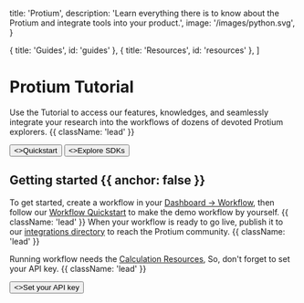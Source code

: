 
  title: 'Protium',
  description:
    'Learn everything there is to know about the Protium and integrate tools into your product.',
  image: '/images/python.svg',
}

  { title: 'Guides', id: 'guides' },
  { title: 'Resources', id: 'resources' },
]

<HeroPattern />

# Protium Tutorial

Use the Tutorial to access our features, knowledges, and seamlessly integrate your 
research into the workflows of dozens of devoted Protium explorers. {{ className: 'lead' }}

<div className="not-prose mb-16 mt-6 flex gap-3">
  <Button href="/quickstart" arrow="right">
    <>Quickstart</>
  </Button>
  <Button href="/sdks" variant="outline">
    <>Explore SDKs</>
  </Button>
</div>

## Getting started {{ anchor: false }}

To get started, create a workflow in your [Dashboard -> Workflow](#), 
then follow our [Workflow Quickstart](#) to make the demo workflow by yourself. {{ className: 'lead' }} 
When your workflow is ready to go live, publish it to our [integrations directory](#) to reach the Protium community. {{ className: 'lead' }}

Running workflow needs the [Calculation Resources](#), So, don't forget to set your API key. {{ className: 'lead' }}

<div className="not-prose">
  <Button href="/sdks" variant="text" arrow="right">
    <>Set your API key</>
  </Button>
</div>

<Guides />

<Resources />
